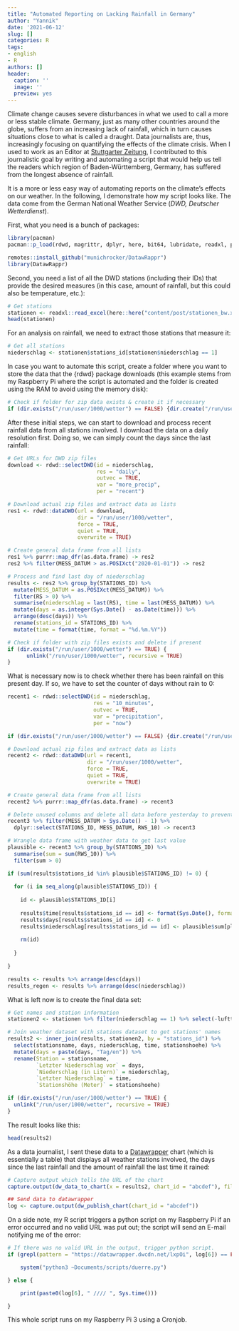 ```yaml
---
title: "Automated Reporting on Lacking Rainfall in Germany"
author: "Yannik"
date: '2021-06-12'
slug: []
categories: R
tags:
- english
- R
authors: []
header:
  caption: ''
  image: ''
  preview: yes
---
```


Climate change causes severe disturbances in what we used to call a more or less stable climate. Germany, just as many other countries around the globe, suffers from an increasing lack of rainfall, which in turn causes situations close to what is called a draught. Data journalists are, thus, increasingly focusing on quantifying the effects of the climate crisis. When I used to work as an Editor at [Stuttgarter Zeitung](www.stuttgarter-zeitung.de), I contributed to this journalistic goal by writing and automating a script that would help us tell the readers which region of Baden-Württemberg, Germany, has suffered from the longest absence of rainfall. 

It is a more or less easy way of automating reports on the climate's effects on our weather. In the following, I demonstrate how my script looks like. The data come from the German National Weather Service (*DWD, Deutscher Wetterdienst*).

First, what you need is a bunch of packages:

```r
library(pacman)
pacman::p_load(rdwd, magrittr, dplyr, here, bit64, lubridate, readxl, purrr, backports, remotes)
```

```r
remotes::install_github("munichrocker/DatawRappr")
library(DatawRappr)
```

Second, you need a list of all the DWD stations (including their IDs) that provide the desired measures (in this case, amount of rainfall, but this could also be temperature, etc.):

```r
# Get stations
stationen <- readxl::read_excel(here::here("content/post/stationen_bw.xlsx"))
head(stationen)
```

For an analysis on rainfall, we need to extract those stations that measure it:

```r
# Get all stations
niederschlag <- stationen$stations_id[stationen$niederschlag == 1]
```

In case you want to automate this script, create a folder where you want to store the data that the {rdwd} package downloads (this example stems from my Raspberry Pi where the script is automated and the folder is created using the RAM to avoid using the memory disk):

```r
# Check if folder for zip data exists & create it if necessary
if (dir.exists("/run/user/1000/wetter") == FALSE) {dir.create("/run/user/1000/wetter")}
```

After these initial steps, we can start to download and process recent rainfall data from all stations involved. I download the data on a daily resolution first. Doing so, we can simply count the days since the last rainfall:

```r
# Get URLs for DWD zip files
download <- rdwd::selectDWD(id = niederschlag, 
                            res = "daily", 
                            outvec = TRUE, 
                            var = "more_precip", 
                            per = "recent")

# Download actual zip files and extract data as lists
res1 <- rdwd::dataDWD(url = download, 
                      dir = "/run/user/1000/wetter", 
                      force = TRUE, 
                      quiet = TRUE, 
                      overwrite = TRUE)

# Create general data frame from all lists
res1 %>% purrr::map_dfr(as.data.frame) -> res2
res2 %>% filter(MESS_DATUM > as.POSIXct("2020-01-01")) -> res2

# Process and find last day of niederschlag
results <- res2 %>% group_by(STATIONS_ID) %>% 
  mutate(MESS_DATUM = as.POSIXct(MESS_DATUM)) %>% 
  filter(RS > 0) %>% 
  summarise(niederschlag = last(RS), time = last(MESS_DATUM)) %>% 
  mutate(days = as.integer(Sys.Date() - as.Date(time))) %>% 
  arrange(desc(days)) %>% 
  rename(stations_id = STATIONS_ID) %>% 
  mutate(time = format(time, format = "%d.%m.%Y"))

# Check if folder with zip files exists and delete if present
if (dir.exists("/run/user/1000/wetter") == TRUE) {
      unlink("/run/user/1000/wetter", recursive = TRUE)
}

```

What is necessary now is to check whether there has been rainfall on this present day. If so, we have to set the counter of days without rain to 0:

```r
recent1 <- rdwd::selectDWD(id = niederschlag, 
                           res = "10_minutes", 
                           outvec = TRUE, 
                           var = "precipitation", 
                           per = "now")

if (dir.exists("/run/user/1000/wetter") == FALSE) {dir.create("/run/user/1000/wetter")}

# Download actual zip files and extract data as lists
recent2 <- rdwd::dataDWD(url = recent1, 
                         dir = "/run/user/1000/wetter", 
                         force = TRUE, 
                         quiet = TRUE, 
                         overwrite = TRUE)

# Create general data frame from all lists
recent2 %>% purrr::map_dfr(as.data.frame) -> recent3

# Delete unused columns and delete all data before yesterday to prevent errors
recent3 %>% filter(MESS_DATUM > Sys.Date() - 1) %>% 
  dplyr::select(STATIONS_ID, MESS_DATUM, RWS_10) -> recent3

# Wrangle data frame with weather data to get last value
plausible <- recent3 %>% group_by(STATIONS_ID) %>% 
  summarise(sum = sum(RWS_10)) %>% 
  filter(sum > 0)

if (sum(results$stations_id %in% plausible$STATIONS_ID) != 0) {
  
  for (i in seq_along(plausible$STATIONS_ID)) {
    
    id <- plausible$STATIONS_ID[i]
    
    results$time[results$stations_id == id] <- format(Sys.Date(), format = "%d.%m.%Y")
    results$days[results$stations_id == id] <- 0
    results$niederschlag[results$stations_id == id] <- plausible$sum[plausible$STATIONS_ID == id]
    
    rm(id)
    
  }
  
}

results <- results %>% arrange(desc(days))
results_regen <- results %>% arrange(desc(niederschlag))

```

What is left now is to create the final data set:

```r
# Get names and station information
stationen2 <- stationen %>% filter(niederschlag == 1) %>% select(-lufttemperatur, -niederschlag, -wind)

# Join weather dataset with stations dataset to get stations' names
results2 <- inner_join(results, stationen2, by = "stations_id") %>% 
  select(stationsname, days, niederschlag, time, stationshoehe) %>% 
  mutate(days = paste(days, "Tag/en")) %>% 
  rename(Station = stationsname, 
         `Letzter Niederschlag vor` = days,
         `Niederschlag (in Litern)` = niederschlag,
         `Letzter Niederschlag` = time,
         `Stationshöhe (Meter)` = stationshoehe)

if (dir.exists("/run/user/1000/wetter") == TRUE) {
  unlink("/run/user/1000/wetter", recursive = TRUE)
}

```

The result looks like this:

```r
head(results2)
```

As a data journalist, I sent these data to a [Datawrapper](https://developer.datawrapper.de/docs) chart (which is essentially a table) that displays all weather stations involved, the days since the last rainfall and the amount of rainfall the last time it rained:

```r
# Capture output which tells the URL of the chart
capture.output(dw_data_to_chart(x = results2, chart_id = "abcdef"), file = "/dev/null")

## Send data to datawrapper
log <- capture.output(dw_publish_chart(chart_id = "abcdef"))

```

On a side note, my R script triggers a python script on my Raspberry Pi if an error occurred and no valid URL was put out; the script will send an E-mail notifying me of the error:

```r
# If there was no valid URL in the output, trigger python script.
if (grepl(pattern = "https://datawrapper.dwcdn.net/lxpOi", log[6]) == FALSE) {

	system("python3 ~Documents/scripts/duerre.py")

} else {

	print(paste0(log[6], " //// ", Sys.time()))

}
```

This whole script runs on my Raspberry Pi 3 using a Cronjob.

